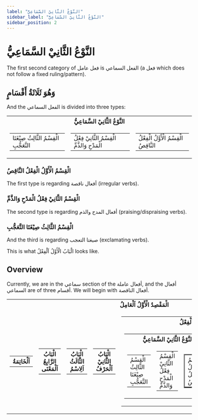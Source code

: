 ```yaml
---
label: "النَّوْعُ الثَّانِيْ السَّمَاعِيُّ"
sidebar_label: "النَّوْعُ الثَّانِيْ السَّمَاعِيُّ"
sidebar_position: 2
---
```



# النَّوْعُ الثَّانِيْ السَّمَاعِيُّ


The first second category of فعل عامل is الفعل السماعي (a فعل which does not follow a fixed ruling/pattern). 

## وَهُوَ ثَلَاثَةُ أَقْسَامٍ

And the الفعل السماعي is divided into three types:

<table>
  <tr>
    <th colspan="3">النَّوْعُ الثَّانِيْ السَّمَاعِيُّ</th>
  </tr>
  <tr>
    <td>
      <table>
        <tr>
          <td>الْقِسْمُ الثَّالِثُ صِيْغَتَا التَّعَجُّبِ</td>
        </tr>
      </table>
    </td>
    <td>
      <table>
        <tr>
          <td>الْقِسْمُ الثَّانِيْ فِعْلُ الْمَدْحِ وَالذَّمِّ</td>
        </tr>
      </table>
    </td>
    <td>
      <table>
        <tr>
          <td>الْقِسْمُ الْأَوَّلُ الْفِعْلُ النَّاقِصُ</td>
        </tr>
      </table>
    </td>
  </tr>
</table>

### الْقِسْمُ الْأَوَّلُ الْفِعْلُ النَّاقِصُ

The first type is regarding  أفعال ناقصة (irregular verbs).

### الْقِسْمُ الثَّانِيْ فِعْلُ الْمَدْحِ وَالذَّمِّ

The second type is regarding  أفعال المدح والذم (praising/dispraising verbs).

### الْقِسْمُ الثَّالِثُ صِيْغَتَا التَّعَجُّبِ

And the third is regarding صيغتا التعجب (exclamating verbs).

This is what الْبَابُ الْأَوَّلُ اَلْفِعْلُ looks like.




## Overview



Currently, we are in the سماعي section of the أفعال عاملة, and the أفعال السماعي are of three أقسام. We will begin with أفعال الناقصة. 


<table>
  <tr>
    <th colspan="5">الْمَقْصِدُ الْأَوَّلُ اَلْعَامِلُ</th>
  </tr>
  <tr>
    <td>
      <table>
        <tr>
          <th colspan="1">اَلْخَاتِمَةُ</th>
        </tr>
      </table>
    </td>
    <td>
      <table>
        <tr>
          <th colspan="1">الْبَابُ الرَّابِعُ اَلْمَعْنَى</th>
        </tr>
      </table>
    </td>
    <td>
      <table>
        <tr>
          <th colspan="1">الْبَابُ الثَّالَثُ اَلِاسْمُ</th>
        </tr>
      </table>
    </td>
    <td>
      <table>
        <tr>
          <th colspan="1">الْبَابُ الثَّانِيْ اَلْحَرْفُ</th>
        </tr>
      </table>
    </td>
    <td>
      <table >
        <tr>
          <th colspan="2">الْبَابُ الْأَوَّلُ اَلْفِعْلُ</th>
        </tr>
        <tr>
          <td>
            <table >
              <tr>
                <th colspan="3">النَّوْعُ الثَّانِيْ السَّمَاعِيُّ</th>
              </tr>
              <tr>
                <td>
                  <table >
                    <tr>
                      <td>الْقِسْمُ الثَّالِثُ صِيْغَتَا التَّعَجُّبِ</td>
                    </tr>
                  </table>
                </td>
                <td>
                  <table >
                    <tr>
                      <td>الْقِسْمُ الثَّانِيْ فِعْلُ الْمَدْحِ وَالذَّمِّ</td>
                    </tr>
                  </table>
                </td>
                <td>
                  <table border="2">
                    <tr>
                      <td>الْقِسْمُ الْأَوَّلُ الْفِعْلُ النَّاقِصُ</td>
                    </tr>
                  </table>
                </td>
              </tr>
            </table>
          </td>
          <td>
            <table >
              <tr>
                <th colspan="3">النَّوْعُ الْأَوَّلُ الْقِيَاسِيْ</th>
              </tr>
              <tr>
                <td>
                  <table >
                    <tr>
                      <td>الْقِسْمُ الثَّانِيْ الْفِعْلُ الْمُتَعَدِّيْ</td>
                    </tr>
                  </table>
                </td>
                <td>
                  <table >
                    <tr>
                      <td>الْقِسْمُ الْأَوَّلُ الْفِعْلُ اللَّازِمُ</td>
                    </tr>
                  </table>
                </td>
              </tr>
            </table>
          </td>
        </tr>
      </table>
    </td>
  </tr>
</table>
